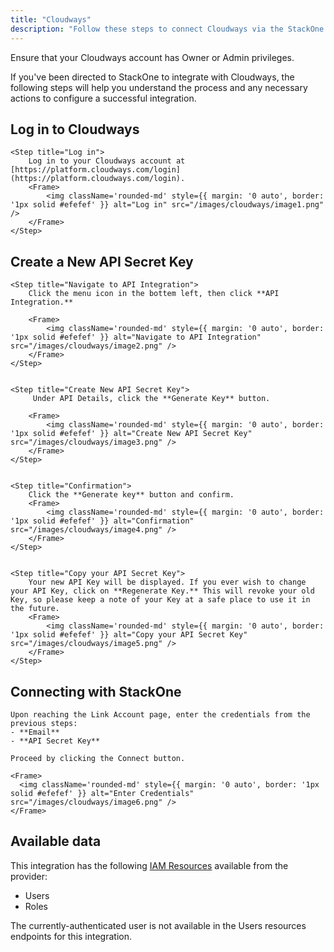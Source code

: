 ```yaml
---
title: "Cloudways"
description: "Follow these steps to connect Cloudways via the StackOne Hub successfully."
---
```



<Warning>
  Ensure that your Cloudways account has Owner or Admin privileges.
</Warning>

If you've been directed to StackOne to integrate with Cloudways, the following steps will help you understand the process and any necessary actions to configure a successful integration.

## Log in to Cloudways


    <Step title="Log in">
        Log in to your Cloudways account at [https://platform.cloudways.com/login](https://platform.cloudways.com/login).
        <Frame>
            <img className='rounded-md' style={{ margin: '0 auto', border: '1px solid #efefef' }} alt="Log in" src="/images/cloudways/image1.png" />
        </Frame>
    </Step>



## Create a New API Secret Key

<Steps>
    
    <Step title="Navigate to API Integration">
        Click the menu icon in the bottem left, then click **API Integration.**

        <Frame>
            <img className='rounded-md' style={{ margin: '0 auto', border: '1px solid #efefef' }} alt="Navigate to API Integration" src="/images/cloudways/image2.png" />
        </Frame>
    </Step>

    
    <Step title="Create New API Secret Key">
         Under API Details, click the **Generate Key** button.

        <Frame>
            <img className='rounded-md' style={{ margin: '0 auto', border: '1px solid #efefef' }} alt="Create New API Secret Key" src="/images/cloudways/image3.png" />
        </Frame>
    </Step>

    
    <Step title="Confirmation">
        Click the **Generate key** button and confirm.
        <Frame>
            <img className='rounded-md' style={{ margin: '0 auto', border: '1px solid #efefef' }} alt="Confirmation" src="/images/cloudways/image4.png" />
        </Frame>
    </Step>

    
    <Step title="Copy your API Secret Key">
        Your new API Key will be displayed. If you ever wish to change your API Key, click on **Regenerate Key.** This will revoke your old Key, so please keep a note of your Key at a safe place to use it in the future.
        <Frame>
            <img className='rounded-md' style={{ margin: '0 auto', border: '1px solid #efefef' }} alt="Copy your API Secret Key" src="/images/cloudways/image5.png" />
        </Frame>
    </Step>

</Steps>


## Connecting with StackOne


    Upon reaching the Link Account page, enter the credentials from the previous steps:
    - **Email**
    - **API Secret Key**

    Proceed by clicking the Connect button.

    <Frame>
      <img className='rounded-md' style={{ margin: '0 auto', border: '1px solid #efefef' }} alt="Enter Credentials" src="/images/cloudways/image6.png" />
    </Frame>


<IntegrationFooter />

## Available data

This integration has the following [IAM Resources](https://docs.stackone.com/reference/getting-started-with-your-api) available from the provider:
<ul>
  <li>Users</li>
  <li>Roles</li>
</ul>
<Info>
   The currently-authenticated user is not available in the Users resources endpoints for this integration.
</Info>
